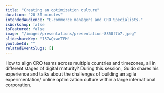 ```yaml
---
title: "Creating an optimization culture"
duration: "20-30 minutes"
intendedAudience: "E-commerce managers and CRO Specialists."
isWorkshop: false
isFeatured: false
image: "/images/presentations/presentation-8858f7b7.jpeg"
slideshareKey: "I57wQxweTFM"
youtubeId: ""
relatedEventSlugs: []
---
```


How to align CRO teams across multiple&nbsp;countries and timezones, all in different stages of digital maturity? During this session, Guido shares his experience and talks about&nbsp;the challenges of&nbsp;building an agile experimentation/ online optimization culture within a large international corporation.